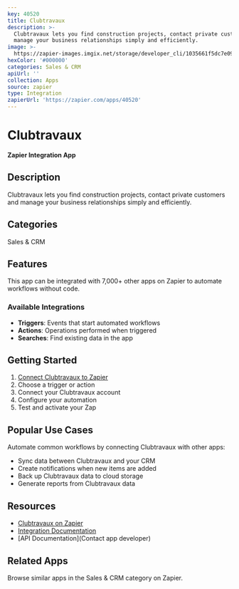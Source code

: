 ```yaml
---
key: 40520
title: Clubtravaux
description: >-
  Clubtravaux lets you find construction projects, contact private customers and
  manage your business relationships simply and efficiently.
image: >-
  https://zapier-images.imgix.net/storage/developer_cli/1035661f5dc7e09df1a0c5462c8da38d.png?auto=format%2Ccompress&ixlib=python-3.0.0&q=50
hexColor: '#000000'
categories: Sales & CRM
apiUrl: ''
collection: Apps
source: zapier
type: Integration
zapierUrl: 'https://zapier.com/apps/40520'
---
```

# Clubtravaux

**Zapier Integration App**

## Description

Clubtravaux lets you find construction projects, contact private customers and manage your business relationships simply and efficiently.

## Categories

Sales & CRM

## Features

This app can be integrated with 7,000+ other apps on Zapier to automate workflows without code.

### Available Integrations

- **Triggers**: Events that start automated workflows
- **Actions**: Operations performed when triggered
- **Searches**: Find existing data in the app

## Getting Started

1. [Connect Clubtravaux to Zapier](https://zapier.com/apps/40520)
2. Choose a trigger or action
3. Connect your Clubtravaux account
4. Configure your automation
5. Test and activate your Zap

## Popular Use Cases

Automate common workflows by connecting Clubtravaux with other apps:

- Sync data between Clubtravaux and your CRM
- Create notifications when new items are added
- Back up Clubtravaux data to cloud storage
- Generate reports from Clubtravaux data

## Resources

- [Clubtravaux on Zapier](https://zapier.com/apps/40520)
- [Integration Documentation](https://zapier.com/apps/40520/integrations)
- [API Documentation](Contact app developer)

## Related Apps

Browse similar apps in the Sales & CRM category on Zapier.
